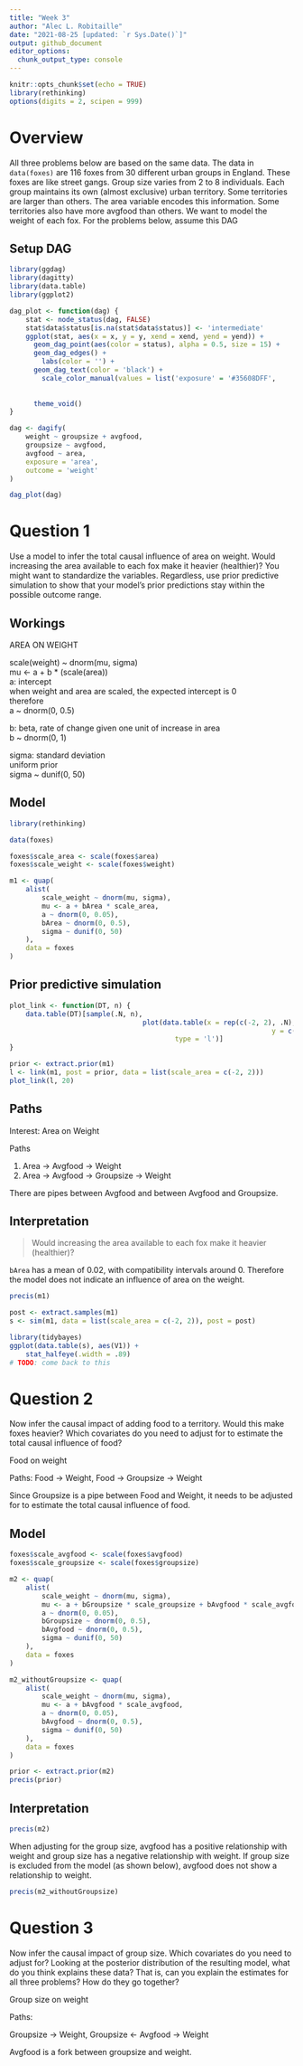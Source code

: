 ```yaml
---
title: "Week 3"
author: "Alec L. Robitaille"
date: "2021-08-25 [updated: `r Sys.Date()`]"
output: github_document
editor_options: 
  chunk_output_type: console
---
```



```r
knitr::opts_chunk$set(echo = TRUE)
library(rethinking)
options(digits = 2, scipen = 999)
```

# Overview

All three problems below are based on the same data. The data in `data(foxes)`
are 116 foxes from 30 different urban groups in England. These foxes are like
street gangs. Group size varies from 2 to 8 individuals. Each group maintains
its own (almost exclusive) urban territory. Some territories are larger than
others. The area variable encodes this information. Some territories also have
more avgfood than others. We want to model the weight of each fox. For the
problems below, assume this DAG


## Setup DAG

```r
library(ggdag)
library(dagitty)
library(data.table)
library(ggplot2)

dag_plot <- function(dag) {
	stat <- node_status(dag, FALSE)
	stat$data$status[is.na(stat$data$status)] <- 'intermediate'
	ggplot(stat, aes(x = x, y = y, xend = xend, yend = yend)) +
	  geom_dag_point(aes(color = status), alpha = 0.5, size = 15) +
	  geom_dag_edges() +
		labs(color = '') + 
	  geom_dag_text(color = 'black') +
		scale_color_manual(values = list('exposure' = '#35608DFF',
																		 'outcome' = '#22A884FF',
																		 'intermediate' = 'grey50')) + 
	  theme_void()
}

dag <- dagify(
	weight ~ groupsize + avgfood,
	groupsize ~ avgfood,
	avgfood ~ area,
	exposure = 'area',
	outcome = 'weight'
)

dag_plot(dag)
```



# Question 1
Use a model to infer the total causal influence of area on weight. Would
increasing the area available to each fox make it heavier (healthier)? You might
want to standardize the variables. Regardless, use prior predictive simulation
to show that your model’s prior predictions stay within the possible outcome
range.


## Workings

AREA ON WEIGHT  

scale(weight) ~ dnorm(mu, sigma)  
mu <- a + b * (scale(area))  
a: intercept  
when weight and area are scaled, the expected intercept is 0  
therefore  
a ~ dnorm(0, 0.5)  

b: beta, rate of change given one unit of increase in area  
b ~ dnorm(0, 1)  

sigma: standard deviation  
uniform prior  
sigma ~ dunif(0, 50)  

## Model

```r
library(rethinking)

data(foxes)

foxes$scale_area <- scale(foxes$area)
foxes$scale_weight <- scale(foxes$weight)

m1 <- quap(
	alist(
		scale_weight ~ dnorm(mu, sigma),
		mu <- a + bArea * scale_area,
		a ~ dnorm(0, 0.05),
		bArea ~ dnorm(0, 0.5),
		sigma ~ dunif(0, 50)
	), 
	data = foxes
)
```

## Prior predictive simulation

```r
plot_link <- function(DT, n) {
	data.table(DT)[sample(.N, n), 
								 plot(data.table(x = rep(c(-2, 2), .N), 
								 								 y = c(V1, V2)),
								 		 type = 'l')]
}

prior <- extract.prior(m1)
l <- link(m1, post = prior, data = list(scale_area = c(-2, 2)))
plot_link(l, 20)
```

## Paths
Interest: Area on Weight

Paths

1. Area -> Avgfood -> Weight
2. Area -> Avgfood -> Groupsize -> Weight

There are pipes between Avgfood and between Avgfood and Groupsize. 

## Interpretation

> Would increasing the area available to each fox make it heavier (healthier)? 

`bArea` has a mean of 0.02, with compatibility intervals around 0. 
Therefore the model does not indicate an influence of 
area on the weight. 


```r
precis(m1)

post <- extract.samples(m1)
s <- sim(m1, data = list(scale_area = c(-2, 2)), post = post)

library(tidybayes)
ggplot(data.table(s), aes(V1)) +
	stat_halfeye(.width = .89)
# TODO: come back to this
```


# Question 2
Now infer the causal impact of adding food to a territory. Would this make foxes
heavier? Which covariates do you need to adjust for to estimate the total causal
influence of food?


Food on weight

Paths: Food -> Weight, Food -> Groupsize -> Weight

Since Groupsize is a pipe between Food and Weight, it needs to be adjusted for
to estimate the total causal influence of food. 



## Model


```r
foxes$scale_avgfood <- scale(foxes$avgfood)
foxes$scale_groupsize <- scale(foxes$groupsize)

m2 <- quap(
	alist(
		scale_weight ~ dnorm(mu, sigma),
		mu <- a + bGroupsize * scale_groupsize + bAvgfood * scale_avgfood,
		a ~ dnorm(0, 0.05),
		bGroupsize ~ dnorm(0, 0.5),
		bAvgfood ~ dnorm(0, 0.5),
		sigma ~ dunif(0, 50)
	), 
	data = foxes
)

m2_withoutGroupsize <- quap(
	alist(
		scale_weight ~ dnorm(mu, sigma),
		mu <- a + bAvgfood * scale_avgfood,
		a ~ dnorm(0, 0.05),
		bAvgfood ~ dnorm(0, 0.5),
		sigma ~ dunif(0, 50)
	), 
	data = foxes
)

prior <- extract.prior(m2)
precis(prior)
```


## Interpretation

```r
precis(m2)
```

When adjusting for the group size, avgfood has a positive relationship with
weight and group size has a negative relationship with weight. If group size
is excluded from the model (as shown below), avgfood does not show a relationship
to weight. 


```r
precis(m2_withoutGroupsize)
```


# Question 3

Now infer the causal impact of group size. Which covariates do you need to
adjust for? Looking at the posterior distribution of the resulting model, what
do you think explains these data? That is, can you explain the estimates for all
three problems? How do they go together?


Group size on weight

Paths:

Groupsize -> Weight, Groupsize <- Avgfood -> Weight

Avgfood is a fork between groupsize and weight. 
